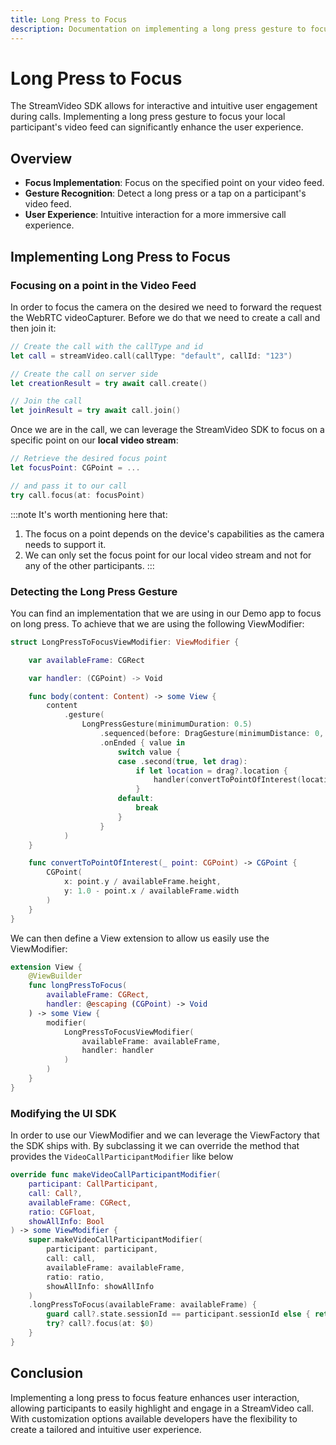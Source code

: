 ```yaml
---
title: Long Press to Focus
description: Documentation on implementing a long press gesture to focus on a particular user in a StreamVideo call.
---
```


# Long Press to Focus

The StreamVideo SDK allows for interactive and intuitive user engagement during calls. Implementing a long press gesture to focus your local participant's video feed can significantly enhance the user experience.

## Overview

- **Focus Implementation**: Focus on the specified point on your video feed.
- **Gesture Recognition**: Detect a long press or a tap on a participant's video feed.
- **User Experience**: Intuitive interaction for a more immersive call experience.

## Implementing Long Press to Focus

### Focusing on a point in the Video Feed

In order to focus the camera on the desired we need to forward the request the WebRTC videoCapturer. Before we do that we need to create a call and then join it:
```swift
// Create the call with the callType and id
let call = streamVideo.call(callType: "default", callId: "123")

// Create the call on server side
let creationResult = try await call.create()

// Join the call
let joinResult = try await call.join()
```

Once we are in the call, we can leverage the StreamVideo SDK to focus on a specific point on our **local video stream**:

```swift
// Retrieve the desired focus point
let focusPoint: CGPoint = ...

// and pass it to our call
try call.focus(at: focusPoint)
```

:::note
It's worth mentioning here that:
1. The focus on a point depends on the device's capabilities as the camera needs to support it.
2. We can only set the focus point for our local video stream and not for any of the other participants.
:::

### Detecting the Long Press Gesture

You can find an implementation that we are using in our Demo app to focus on long press. To achieve that we are using the following ViewModifier:
```swift
struct LongPressToFocusViewModifier: ViewModifier {

    var availableFrame: CGRect

    var handler: (CGPoint) -> Void

    func body(content: Content) -> some View {
        content
            .gesture(
                LongPressGesture(minimumDuration: 0.5)
                    .sequenced(before: DragGesture(minimumDistance: 0, coordinateSpace: .local))
                    .onEnded { value in
                        switch value {
                        case .second(true, let drag):
                            if let location = drag?.location {
                                handler(convertToPointOfInterest(location))
                            }
                        default:
                            break
                        }
                    }
            )
    }

    func convertToPointOfInterest(_ point: CGPoint) -> CGPoint {
        CGPoint(
            x: point.y / availableFrame.height,
            y: 1.0 - point.x / availableFrame.width
        )
    }
}
```

We can then define a View extension to allow us easily use the ViewModifier:
```swift
extension View {
    @ViewBuilder
    func longPressToFocus(
        availableFrame: CGRect,
        handler: @escaping (CGPoint) -> Void
    ) -> some View {
        modifier(
            LongPressToFocusViewModifier(
                availableFrame: availableFrame,
                handler: handler
            )
        )
    }
}
```

### Modifying the UI SDK

In order to use our ViewModifier and we can leverage the ViewFactory that the SDK ships with. By subclassing it we can override the method that provides the `VideoCallParticipantModifier` like below

```swift
override func makeVideoCallParticipantModifier(
    participant: CallParticipant,
    call: Call?,
    availableFrame: CGRect,
    ratio: CGFloat,
    showAllInfo: Bool
) -> some ViewModifier {
    super.makeVideoCallParticipantModifier(
        participant: participant,
        call: call,
        availableFrame: availableFrame,
        ratio: ratio,
        showAllInfo: showAllInfo
    )
    .longPressToFocus(availableFrame: availableFrame) {
        guard call?.state.sessionId == participant.sessionId else { return } // We are using this to only allow long pressing on our local video feed
        try? call?.focus(at: $0)
    }
}
```

## Conclusion

Implementing a long press to focus feature enhances user interaction, allowing participants to easily highlight and engage in a StreamVideo call. With customization options available developers have the flexibility to create a tailored and intuitive user experience.